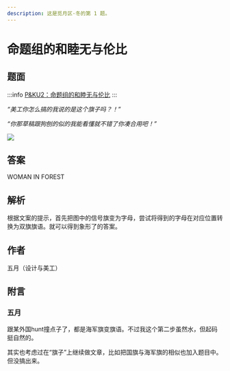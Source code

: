 ```yaml
---
description: 这是觅月区·冬的第 1 题。
---
```


# 命题组的和睦无与伦比

## 题面
:::info
[P\&KU2：命题组的和睦无与伦比](https://pnku2.pkupuzzle.art/#/game/miyue/winter\_01)
:::

_“美工你怎么搞的我说的是这个旗子吗？！”_

_“你那草稿跟狗刨的似的我能看懂就不错了你凑合用吧！”_

![](./01-ming-ti-zu-de-he-mu-wu-yu-lun-bi.assets/image_1.webp)

## 答案

WOMAN IN FOREST

## 解析

根据文案的提示，首先把图中的信号旗变为字母，尝试将得到的字母在对应位置转换为双旗旗语。就可以得到象形了的答案。

## 作者

五月（设计与美工）

## 附言

### 五月

跟某外国hunt撞点子了，都是海军旗变旗语。不过我这个第二步虽然水，但起码挺自然的。

其实也考虑过在“旗子”上继续做文章，比如把国旗与海军旗的相似也加入题目中。但没搞出来。
